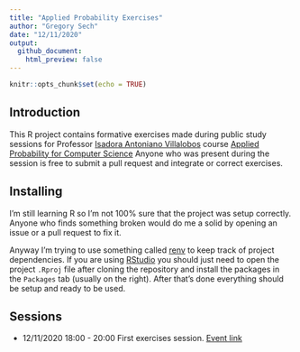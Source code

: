 ```yaml
---
title: "Applied Probability Exercises"
author: "Gregory Sech"
date: "12/11/2020"
output: 
  github_document:
    html_preview: false
---
```


```r
knitr::opts_chunk$set(echo = TRUE)
```

## Introduction
This R project contains formative exercises made during public study sessions 
for Professor [Isadora Antoniano Villalobos](https://www.unive.it/data/people/20055797)
course [Applied Probability for Computer Science](https://www.unive.it/data/course/335487) 
Anyone who was present during the session is free to submit a pull request and integrate 
or correct exercises.

## Installing
I'm still learning R so I'm not 100% sure that the project was setup correctly.
Anyone who finds something broken would do me a solid by opening an issue or 
a pull request to fix it.

Anyway I'm trying to use something called [renv](https://rstudio.github.io/renv/) 
to keep track of project dependencies. If you are using [RStudio](https://rstudio.com/products/rstudio/)
you should just need to open the project `.Rproj` file after cloning the 
repository and install the packages in the `Packages` tab (usually on the right).
After that's done everything should be setup and ready to be used.

## Sessions

- 12/11/2020 18:00 - 20:00 First exercises session. [Event link](https://calendar.google.com/event?action=TEMPLATE&tmeid=NTJsdGZmam01NTFsazI2ZmxucWFuMXI0N2IgZ3JlZ29yeS5zZWNoQG0&tmsrc=gregory.sech%40gmail.com)
